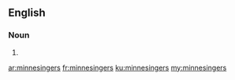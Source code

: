 ==English==

===Noun===
{{head|en|plural}}

# {{plural of|minnesinger|lang=en}}

[[ar:minnesingers]]
[[fr:minnesingers]]
[[ku:minnesingers]]
[[my:minnesingers]]